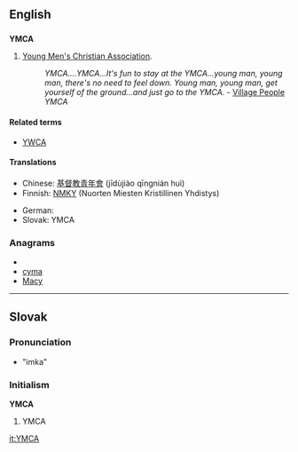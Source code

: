 ==English==
==={{initialism}}===
'''YMCA'''

#[[w:Young Men's Christian Association|Young Men's Christian Association]].
#:''YMCA....YMCA...It's fun to stay at the YMCA...young man, young man, there's no need to feel down. Young man, young man, get yourself of the ground...and just go to the YMCA.'' - [[w:Village People|Village People]] ''YMCA''

{{wikipedia}}

====Related terms====
*[[YWCA]]

====Translations====
{{trans-top|Young Men's Christian Association}}
* Chinese: [[基督教青年會]] (jīdùjiào qīngnián huì)
* Finnish: [[NMKY]] (Nuorten Miesten Kristillinen Yhdistys)
{{trans-mid}}
* German: {{t+|de|CVJM}}
* Slovak: YMCA<!--moved to Slovak entry: (pronounced ''imka'')-->
{{trans-bottom}}

===Anagrams===
* {{alphagram|acmy}}
* [[cyma#English|cyma]]
* [[Macy#English|Macy]]

----
==Slovak==
===Pronunciation===
*"imka"<!--please provide pronunciation using the conventional schemes used in Wiktionary-->

===Initialism===
'''YMCA'''
# YMCA

[[it:YMCA]]